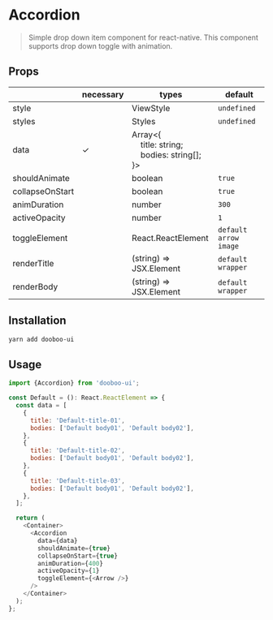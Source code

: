 
<Meta title="Components/Accordion" />

# Accordion

> Simple drop down item component for react-native. This component supports drop down toggle with animation.<br/>

## Props

|                 | necessary | types                                                                                                   | default               |
| --------------- | --------- | ------------------------------------------------------------------------------------------------------- | --------------------- |
| style           |           | ViewStyle                                                                                               | `undefined`           |
| styles          |           | Styles                                                                                                  | `undefined`           |
| data            | ✓         | Array<{<br/>&nbsp;&nbsp;&nbsp;&nbsp;title: string;<br/>&nbsp;&nbsp;&nbsp;&nbsp;bodies: string[];<br/>}> |                       |
| shouldAnimate   |           | boolean                                                                                                 | `true`                |
| collapseOnStart |           | boolean                                                                                                 | `true `               |
| animDuration    |           | number                                                                                                  | `300`                 |
| activeOpacity   |           | number                                                                                                  | `1`                   |
| toggleElement   |           | React.ReactElement                                                                                      | `default arrow image` |
| renderTitle     |           | (string) => JSX.Element                                                                                 | `default wrapper`     |
| renderBody      |           | (string) => JSX.Element                                                                                 | `default wrapper`     |

## Installation

```sh
yarn add dooboo-ui
```

## Usage

```javascript
import {Accordion} from 'dooboo-ui';

const Default = (): React.ReactElement => {
  const data = [
    {
      title: 'Default-title-01',
      bodies: ['Default body01', 'Default body02'],
    },
    {
      title: 'Default-title-02',
      bodies: ['Default body01', 'Default body02'],
    },
    {
      title: 'Default-title-03',
      bodies: ['Default body01', 'Default body02'],
    },
  ];

  return (
    <Container>
      <Accordion
        data={data}
        shouldAnimate={true}
        collapseOnStart={true}
        animDuration={400}
        activeOpacity={1}
        toggleElement={<Arrow />}
      />
    </Container>
  );
};
```

<Canvas withSource="none">
  <Default />
</Canvas>
